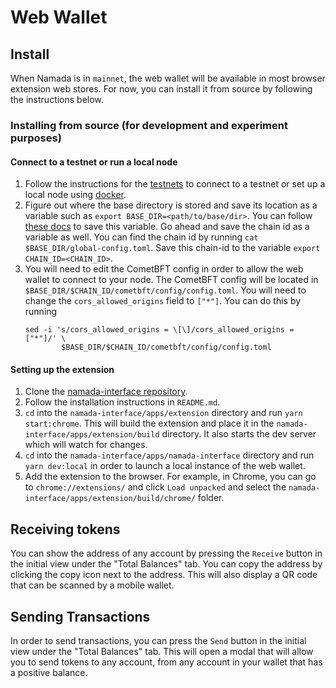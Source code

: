 # Web Wallet

## Install
When Namada is in `mainnet`, the web wallet will be available in most browser extension web stores. For now, you can install it from source by following the instructions below.

### Installing from source (for development and experiment purposes)

#### Connect to a testnet or run a local node
1. Follow the instructions for the [testnets](../../networks/testnets.mdx) to connect to a testnet or set up a local node using [docker](../../introduction/install/docker.mdx).
2. Figure out where the base directory is stored and save its location as a variable such as `export BASE_DIR=<path/to/base/dir>`.
   You can follow [these docs](../../networks/testnets/migrating-testnets.mdx#after-v0153) to save this variable. Go ahead and save the chain id as a variable as well. You can find the chain id by running `cat $BASE_DIR/global-config.toml`. Save this chain-id to the variable `export CHAIN_ID=<CHAIN_ID>`.
3. You will need to edit the CometBFT config in order to allow the web wallet to connect to your node.
   The CometBFT config will be located in `$BASE_DIR/$CHAIN_ID/cometbft/config/config.toml`. You will need to change the `cors_allowed_origins` field to `["*"]`. You can do this by running
   ```shell copy
   sed -i 's/cors_allowed_origins = \[\]/cors_allowed_origins = ["*"]/' \
           $BASE_DIR/$CHAIN_ID/cometbft/config/config.toml
   ```

#### Setting up the extension
1. Clone the [namada-interface repository](https://github.com/anoma/namada-interface).
2. Follow the installation instructions in `README.md`.
3. `cd` into the `namada-interface/apps/extension` directory and run `yarn start:chrome`. This will build the extension and place it in the `namada-interface/apps/extension/build` directory. It also starts the dev server which will watch for changes.
4. `cd` into the `namada-interface/apps/namada-interface` directory and run `yarn dev:local` in order to launch a local instance of the web wallet.
4. Add the extension to the browser. For example, in Chrome, you can go to `chrome://extensions/` and click `Load unpacked` and select the `namada-interface/apps/extension/build/chrome/` folder.

## Receiving tokens
You can show the address of any account by pressing the `Receive` button in the initial view under the "Total Balances" tab. You can copy the address by clicking the copy icon next to the address.
This will also display a QR code that can be scanned by a mobile wallet.

## Sending Transactions

In order to send transactions, you can press the `Send` button in the initial view under the "Total Balances" tab. This will open a modal that will allow you to send tokens to any account, from any account in your wallet that has a positive balance.
